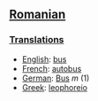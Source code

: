 ==[[Romanian]]==

===[[Translation]]s===

*[[English]]: [[bus]]
*[[French]]: [[autobus]]
*[[German]]: [[Bus#German|Bus]] ''m'' (1)
*[[Greek]]: [[leophoreio]]